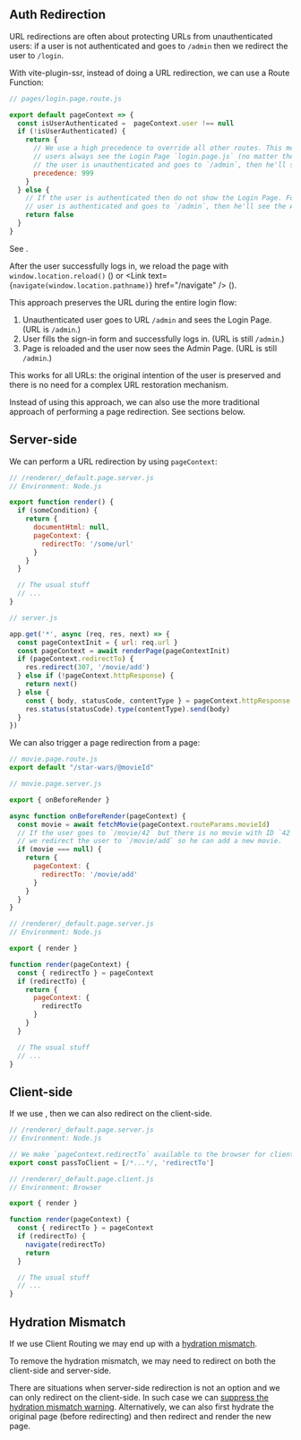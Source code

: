 
## Auth Redirection

URL redirections are often about protecting URLs from unauthenticated users:
if a user is not authenticated and goes to `/admin` then we redirect the user to `/login`.

With vite-plugin-ssr, instead of doing a URL redirection, we can use a Route Function:

```js
// pages/login.page.route.js

export default pageContext => {
  const isUserAuthenticated =  pageContext.user !== null
  if (!isUserAuthenticated) {
    return {
      // We use a high precedence to override all other routes. This means that unauthenticated
      // users always see the Login Page `login.page.js` (no matter the url). For example, if
      // the user is unauthenticated and goes to `/admin`, then he'll see the Login Page.
      precedence: 999
    }
  } else {
    // If the user is authenticated then do not show the Login Page. For example, if the
    // user is authenticated and goes to `/admin`, then he'll see the Admin Page.
    return false
  }
}
```

See <Link href="/route-function#precedence" />.

After the user successfully logs in, we reload the page with `window.location.reload()` (<Link href="/server-routing"  noBreadcrumb={true} />) or <Link text={<code>navigate(window.location.pathname)</code>} href="/navigate" /> (<Link href="/client-routing" noBreadcrumb={true} />).

This approach preserves the URL during the entire login flow:
 1. Unauthenticated user goes to URL `/admin` and sees the Login Page. (URL is `/admin`.)
 2. User fills the sign-in form and successfully logs in. (URL is still `/admin`.)
 3. Page is reloaded and the user now sees the Admin Page. (URL is still `/admin`.)

This works for all URLs: the original intention of the user is preserved and there is no need for a complex URL restoration mechanism.

Instead of using this approach, we can also use the more traditional approach of performing a page redirection. See sections below.


## Server-side

We can perform a URL redirection by using `pageContext`:

```js
// /renderer/_default.page.server.js
// Environment: Node.js

export function render() {
  if (someCondition) {
    return {
      documentHtml: null,
      pageContext: {
        redirectTo: '/some/url'
      }
    }
  }

  // The usual stuff
  // ...
}
```
```js
// server.js

app.get('*', async (req, res, next) => {
  const pageContextInit = { url: req.url }
  const pageContext = await renderPage(pageContextInit)
  if (pageContext.redirectTo) {
    res.redirect(307, '/movie/add')
  } else if (!pageContext.httpResponse) {
    return next()
  } else {
    const { body, statusCode, contentType } = pageContext.httpResponse
    res.status(statusCode).type(contentType).send(body)
  }
})
```

We can also trigger a page redirection from a page:

```js
// movie.page.route.js
export default "/star-wars/@movieId"
```
```js
// movie.page.server.js

export { onBeforeRender }

async function onBeforeRender(pageContext) {
  const movie = await fetchMovie(pageContext.routeParams.movieId)
  // If the user goes to `/movie/42` but there is no movie with ID `42` then
  // we redirect the user to `/movie/add` so he can add a new movie.
  if (movie === null) {
    return {
      pageContext: {
        redirectTo: '/movie/add'
      }
    }
  }
}
```
```js
// /renderer/_default.page.server.js
// Environment: Node.js

export { render }

function render(pageContext) {
  const { redirectTo } = pageContext
  if (redirectTo) {
    return {
      pageContext: {
        redirectTo
      }
    }
  }

  // The usual stuff
  // ...
}
```

## Client-side

If we use <Link href="/client-routing" noBreadcrumb={true} />, then we can also redirect on the client-side.

```js
// /renderer/_default.page.server.js
// Environment: Node.js

// We make `pageContext.redirectTo` available to the browser for client-side redirection
export const passToClient = [/*...*/, 'redirectTo']
```
```js
// /renderer/_default.page.client.js
// Environment: Browser

export { render }

function render(pageContext) {
  const { redirectTo } = pageContext
  if (redirectTo) {
    navigate(redirectTo)
    return
  }

  // The usual stuff
  // ...
}
```

## Hydration Mismatch

If we use Client Routing we may end up with a [hydration mismatch](/hydration-mismatch).

To remove the hydration mismatch, we may need to redirect on both the client-side and server-side.

There are situations when server-side redirection is not an option and we can only redirect on the client-side. In such case we can [suppress the hydration mismatch warning](/hydration-mismatch#suppress-hydration-mismatch). Alternatively, we can also first hydrate the original page (before redirecting) and then redirect and render the new page.

